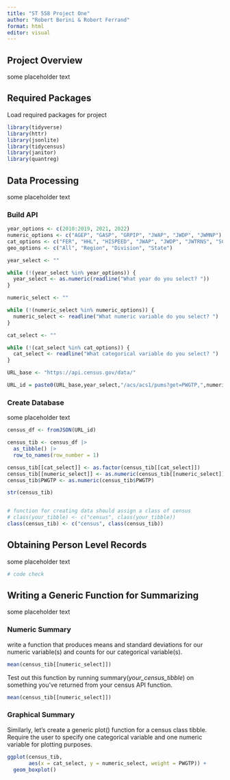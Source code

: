 ```yaml
---
title: "ST 558 Project One"
author: "Robert Berini & Robert Ferrand"
format: html
editor: visual
---
```


## Project Overview

some placeholder text

## Required Packages

Load required packages for project

```r
library(tidyverse)
library(httr)
library(jsonlite)
library(tidycensus)
library(janitor)
library(quantreg)
```

## Data Processing

some placeholder text

### Build API

```r
year_options <- c(2010:2019, 2021, 2022)
numeric_options <- c("AGEP", "GASP", "GRPIP", "JWAP", "JWDP", "JWMNP")
cat_options <- c("FER", "HHL", "HISPEED", "JWAP", "JWDP", "JWTRNS", "SCH", "SCHL", "SEX")
geo_options <- c("All", "Region", "Division", "State")

year_select <- ""

while (!(year_select %in% year_options)) {
  year_select <- as.numeric(readline("What year do you select? "))
}

numeric_select <- ""

while (!(numeric_select %in% numeric_options)) {
  numeric_select <- readline("What numeric variable do you select? ")
}

cat_select <- ""

while (!(cat_select %in% cat_options)) {
  cat_select <- readline("What categorical variable do you select? ")
}

URL_base <- "https://api.census.gov/data/"

URL_id = paste0(URL_base,year_select,"/acs/acs1/pums?get=PWGTP,",numeric_select,",",cat_select)
```

### Create Database

some placeholder text

```r
census_df <- fromJSON(URL_id)

census_tib <- census_df |>
  as_tibble() |>
  row_to_names(row_number = 1)

census_tib[[cat_select]] <- as.factor(census_tib[[cat_select]])
census_tib[[numeric_select]] <- as.numeric(census_tib[[numeric_select]])
census_tib$PWGTP <- as.numeric(census_tib$PWGTP)

str(census_tib)


# function for creating data should assign a class of census
# class(your_tibble) <- c("census", class(your_tibble))
class(census_tib) <- c("census", class(census_tib))
```

## Obtaining Person Level Records

some placeholder text

```r
# code check
```

## Writing a Generic Function for Summarizing

some placeholder text

### Numeric Summary

write a function that produces means and standard deviations for our numeric variable(s) and counts for our categorical variable(s).

```r
mean(census_tib[[numeric_select]])
```

Test out this function by running summary(*your_census_tibble*) on something you’ve returned from your census API function.

```r
mean(census_tib[[numeric_select]])
```

### Graphical Summary

Similarly, let’s create a generic plot() function for a census class tibble. Require the user to specify one categorical variable and one numeric variable for plotting purposes.

```r

ggplot(census_tib,
       aes(x = cat_select, y = numeric_select, weight = PWGTP)) +
  geom_boxplot()
```
